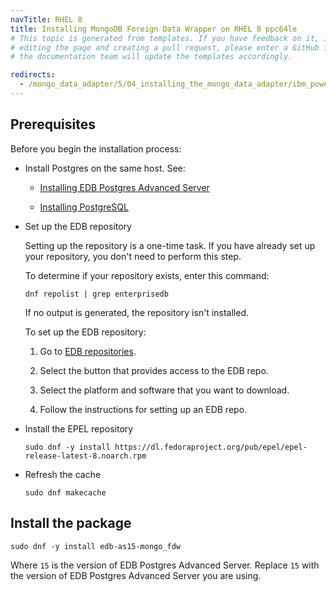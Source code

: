 ```yaml
---
navTitle: RHEL 8
title: Installing MongoDB Foreign Data Wrapper on RHEL 8 ppc64le
# This topic is generated from templates. If you have feedback on it, instead of
# editing the page and creating a pull request, please enter a GitHub issue and
# the documentation team will update the templates accordingly.

redirects:
  - /mongo_data_adapter/5/04_installing_the_mongo_data_adapter/ibm_power_ppc64le/mongo_rhel8_ppcle
---
```


## Prerequisites

Before you begin the installation process:

- Install Postgres on the same host. See:

  - [Installing EDB Postgres Advanced Server](/epas/latest/installing/)

  - [Installing PostgreSQL](https://www.postgresql.org/download/)

- Set up the EDB repository

  Setting up the repository is a one-time task. If you have already set up your repository, you don't need to perform this step.

  To determine if your repository exists, enter this command:

  `dnf repolist | grep enterprisedb`

  If no output is generated, the repository isn't installed.

  To set up the EDB repository:

  1. Go to [EDB repositories](https://www.enterprisedb.com/repos-downloads).

  1. Select the button that provides access to the EDB repo.

  1. Select the platform and software that you want to download.

  1. Follow the instructions for setting up an EDB repo.

- Install the EPEL repository
  ```shell
  sudo dnf -y install https://dl.fedoraproject.org/pub/epel/epel-release-latest-8.noarch.rpm
  ```
- Refresh the cache
  ```shell
  sudo dnf makecache
  ```

## Install the package

```shell
sudo dnf -y install edb-as15-mongo_fdw
```

Where `15` is the version of EDB Postgres Advanced Server. Replace `15` with the version of EDB Postgres Advanced Server you are using.
